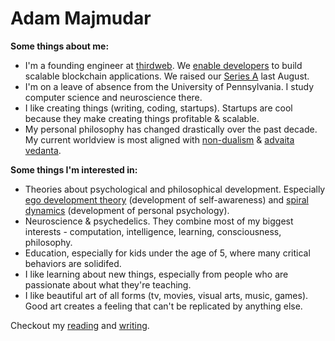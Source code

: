 
# Adam Majmudar

**Some things about me:**

- I'm a founding engineer at [thirdweb](https://twitter.com/thirdweb). We [enable developers](https://thirdweb.com/) to build scalable blockchain applications. We raised our [Series A](https://techcrunch.com/2022/08/24/thirdweb-raises-24m-at-a-160m-valuation-from-haun-ventures-shopify-and-coinbase-for-its-web3-development-kit/) last August.
- I'm on a leave of absence from the University of Pennsylvania. I study computer science and neuroscience there.
- I like creating things (writing, coding, startups). Startups are cool because they make creating things profitable & scalable.
- My personal philosophy has changed drastically over the past decade. My current worldview is most aligned with [non-dualism](https://en.wikipedia.org/wiki/Nondualism) & [advaita vedanta](https://en.wikipedia.org/wiki/Advaita_Vedanta).

**Some things I'm interested in:**

- Theories about psychological and philosophical development. Especially [ego development theory](https://www.actualized.org/wordpress/wp-content/uploads/9-levels-of-ego-development-cook-greuter.pdf) (development of self-awareness) and [spiral dynamics](https://www.amazon.com/Spiral-Dynamics-Mastering-Values-Leadership/dp/1405133562) (development of personal psychology).
- Neuroscience & psychedelics. They combine most of my biggest interests - computation, intelligence, learning, consciousness, philosophy.
- Education, especially for kids under the age of 5, where many critical behaviors are solidifed.
- I like learning about new things, especially from people who are passionate about what they're teaching.
- I like beautiful art of all forms (tv, movies, visual arts, music, games). Good art creates a feeling that can't be replicated by anything else.

Checkout my [reading](/reading) and [writing](/writing).
